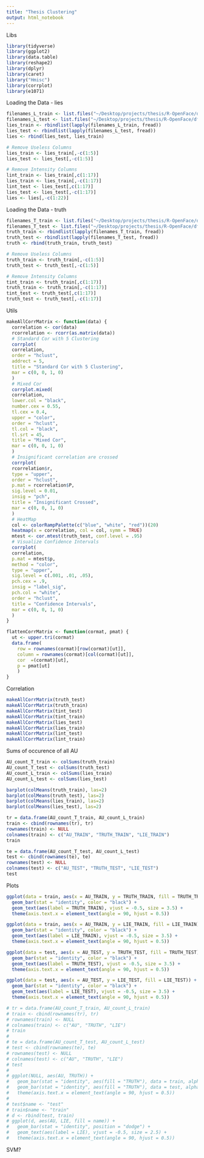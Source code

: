 ```yaml
---
title: "Thesis Clustering"
output: html_notebook
---
```


Libs
```r
library(tidyverse)
library(ggplot2)
library(data.table)
library(reshape2)
library(dplyr)
library(caret)
library("Hmisc")
library(corrplot)
library(e1071)
```

Loading the Data - lies
```r
filenames_L_train <- list.files("~/Desktop/projects/thesis/R-OpenFace/df/deceptive/train", pattern="*.csv", full.names=TRUE)
filenames_L_test <- list.files("~/Desktop/projects/thesis/R-OpenFace/df/deceptive/test", pattern="*.csv", full.names=TRUE)
lies_train <- rbindlist(lapply(filenames_L_train, fread))
lies_test <- rbindlist(lapply(filenames_L_test, fread))
lies <- rbind(lies_test, lies_train)

# Remove Useless Columns
lies_train <- lies_train[,-c(1:5)]
lies_test <- lies_test[,-c(1:5)]

# Remove Intensity Columns
lint_train <- lies_train[,c(1:17)]
lies_train <- lies_train[,-c(1:17)]
lint_test <- lies_test[,c(1:17)]
lies_test <- lies_test[,-c(1:17)]
lies <- lies[,-c(1:22)]
```

Loading the Data - truth
```r
filenames_T_train <- list.files("~/Desktop/projects/thesis/R-OpenFace/df/truthful/train", pattern="*.csv", full.names=TRUE)
filenames_T_test <- list.files("~/Desktop/projects/thesis/R-OpenFace/df/truthful/test", pattern="*.csv", full.names=TRUE)
truth_train <- rbindlist(lapply(filenames_T_train, fread))
truth_test <- rbindlist(lapply(filenames_T_test, fread))
truth <- rbind(truth_train, truth_test)

# Remove Useless Columns
truth_train <- truth_train[,-c(1:5)]
truth_test <- truth_test[,-c(1:5)]

# Remove Intensity Columns
tint_train <- truth_train[,c(1:17)]
truth_train <- truth_train[,-c(1:17)]
tint_test <- truth_test[,c(1:17)]
truth_test <- truth_test[,-c(1:17)]
```

Utils
```r
makeAllCorrMatrix <- function(data) {
  correlation <- cor(data)
  rcorrelation <- rcorr(as.matrix(data))
  # Standard Cor with 5 Clustering
  corrplot(
  correlation,
  order = "hclust",
  addrect = 5,
  title = "Standard Cor with 5 Clustering",
  mar = c(0, 0, 1, 0)
  )
  # Mixed Cor
  corrplot.mixed(
  correlation,
  lower.col = "black",
  number.cex = 0.55,
  tl.cex = 0.4,
  upper = "color",
  order = "hclust",
  tl.col = "black",
  tl.srt = 45,
  title = "Mixed Cor",
  mar = c(0, 0, 1, 0)
  )
  # Insignificant correlation are crossed
  corrplot(
  rcorrelation$r,
  type = "upper",
  order = "hclust",
  p.mat = rcorrelation$P,
  sig.level = 0.01,
  insig = "pch",
  title = "Insignificant Crossed",
  mar = c(0, 0, 1, 0)
  )
  # HeatMap
  col <- colorRampPalette(c("blue", "white", "red"))(20)
  heatmap(x = correlation, col = col, symm = TRUE)
  mtest <- cor.mtest(truth_test, conf.level = .95)
  # Visualize Confidence Intervals
  corrplot(
  correlation,
  p.mat = mtest$p,
  method = "color",
  type = "upper",
  sig.level = c(.001, .01, .05),
  pch.cex = .9,
  insig = "label_sig",
  pch.col = "white",
  order = "hclust",
  title = "Confidence Intervals",
  mar = c(0, 0, 1, 0)
  )
}

flattenCorrMatrix <- function(cormat, pmat) {
  ut <- upper.tri(cormat)
  data.frame(
    row = rownames(cormat)[row(cormat)[ut]],
    column = rownames(cormat)[col(cormat)[ut]],
    cor  =(cormat)[ut],
    p = pmat[ut]
    )
}
```

Correlation
```r
makeAllCorrMatrix(truth_test)
makeAllCorrMatrix(truth_train)
makeAllCorrMatrix(tint_test)
makeAllCorrMatrix(tint_train)
makeAllCorrMatrix(lies_test)
makeAllCorrMatrix(lies_train)
makeAllCorrMatrix(lint_test)
makeAllCorrMatrix(lint_train)
```


Sums of occurence of all AU
```r
AU_count_T_train <- colSums(truth_train)
AU_count_T_test <- colSums(truth_test)
AU_count_L_train <- colSums(lies_train)
AU_count_L_test <- colSums(lies_test)

barplot(colMeans(truth_train), las=2)
barplot(colMeans(truth_test), las=2)
barplot(colMeans(lies_train), las=2)
barplot(colMeans(lies_test), las=2)

tr = data.frame(AU_count_T_train, AU_count_L_train)
train <- cbind(rownames(tr), tr)
rownames(train) <- NULL
colnames(train) <- c("AU_TRAIN", "TRUTH_TRAIN", "LIE_TRAIN")
train

te = data.frame(AU_count_T_test, AU_count_L_test)
test <- cbind(rownames(te), te)
rownames(test) <- NULL
colnames(test) <- c("AU_TEST", "TRUTH_TEST", "LIE_TEST")
test
```

Plots
```r
ggplot(data = train, aes(x = AU_TRAIN, y = TRUTH_TRAIN, fill = TRUTH_TRAIN)) +
  geom_bar(stat = "identity", color = "black") +
  geom_text(aes(label = TRUTH_TRAIN), vjust = -0.5, size = 3.5) +
  theme(axis.text.x = element_text(angle = 90, hjust = 0.5))

ggplot(data = train, aes(x = AU_TRAIN, y = LIE_TRAIN, fill = LIE_TRAIN)) +
  geom_bar(stat = "identity", color = "black") +
  geom_text(aes(label = LIE_TRAIN), vjust = -0.5, size = 3.5) +
  theme(axis.text.x = element_text(angle = 90, hjust = 0.5))

ggplot(data = test, aes(x = AU_TEST, y = TRUTH_TEST, fill = TRUTH_TEST)) +
  geom_bar(stat = "identity", color = "black") +
  geom_text(aes(label = TRUTH_TEST), vjust = -0.5, size = 3.5) +
  theme(axis.text.x = element_text(angle = 90, hjust = 0.5))

ggplot(data = test, aes(x = AU_TEST, y = LIE_TEST, fill = LIE_TEST)) +
  geom_bar(stat = "identity", color = "black") +
  geom_text(aes(label = LIE_TEST), vjust = -0.5, size = 3.5) +
  theme(axis.text.x = element_text(angle = 90, hjust = 0.5))

# tr = data.frame(AU_count_T_train, AU_count_L_train)
# train <- cbind(rownames(tr), tr)
# rownames(train) <- NULL
# colnames(train) <- c("AU", "TRUTH", "LIE")
# train
# 
# te = data.frame(AU_count_T_test, AU_count_L_test)
# test <- cbind(rownames(te), te)
# rownames(test) <- NULL
# colnames(test) <- c("AU", "TRUTH", "LIE")
# test
# 
# ggplot(NULL, aes(AU, TRUTH)) + 
#   geom_bar(stat = "identity", aes(fill = "TRUTH"), data = train, alpha = 0.5) +
#   geom_bar(stat = "identity", aes(fill = "TRUTH"), data = test, alpha = 0.5) +
#   theme(axis.text.x = element_text(angle = 90, hjust = 0.5)) 
# 
# test$name <- "test"
# train$name <- "train"
# d <- rbind(test, train)
# ggplot(d, aes(AU, LIE, fill = name)) +
#   geom_bar(stat = "identity", position = "dodge") +
#   geom_text(aes(label = LIE), vjust = -0.5, size = 2.5) +
#   theme(axis.text.x = element_text(angle = 90, hjust = 0.5))
```


SVM?
```r
```





